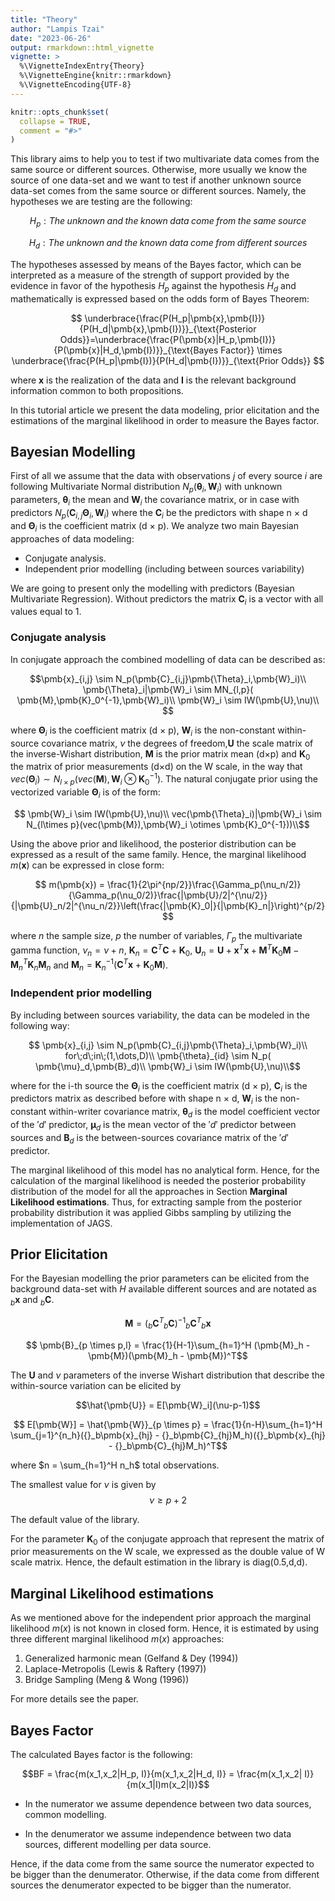 ```yaml
---
title: "Theory"
author: "Lampis Tzai"
date: "2023-06-26"
output: rmarkdown::html_vignette
vignette: >
  %\VignetteIndexEntry{Theory}
  %\VignetteEngine{knitr::rmarkdown}
  %\VignetteEncoding{UTF-8}
---
```


```r
knitr::opts_chunk$set(
  collapse = TRUE,
  comment = "#>"
)
```




This library aims to help you to test if two multivariate data comes from the same source or different sources. Otherwise, more usually we know the source of one data-set and we want to test if another unknown source data-set comes from the same source or different sources. Namely, the hypotheses we are testing are the following:


$$H_p: The\;unknown\;and\;the\;known\;data\; come \;from\; the\; same \;source$$

$$H_d: The\;unknown\;and\;the\;known\;data\; come \;from\; different \;sources$$

The hypotheses assessed by means of the Bayes factor, which can be interpreted as a measure of the strength of support provided by the evidence in favor of the hypothesis $H_p$ against the hypothesis $H_d$ and mathematically is expressed based on the odds form of Bayes Theorem:

$$
     \underbrace{\frac{P(H_p|\pmb{x},\pmb{I})}{P(H_d|\pmb{x},\pmb{I})}}_{\text{Posterior Odds}}=\underbrace{\frac{P(\pmb{x}|H_p,\pmb{I})}{P(\pmb{x}|H_d,\pmb{I})}}_{\text{Bayes Factor}} \times \underbrace{\frac{P(H_p|\pmb{I})}{P(H_d|\pmb{I})}}_{\text{Prior Odds}}
$$

where $\pmb{x}$ is the realization of the data and $\pmb{I}$ is the relevant background information common to both propositions. 


In this tutorial article we present the data modeling, prior elicitation and the estimations of the marginal likelihood in order to measure the Bayes factor.


## Bayesian Modelling 

First of all we assume that the data with observations $j$ of every source $i$ are following Multivariate Normal distribution $N_p( \pmb{\theta}_i,\pmb{W}_i)$ with unknown parameters, $\pmb{\theta}_i$ the mean and $\pmb{W}_i$ the covariance matrix, or in case with predictors $N_p(\pmb{C}_{i,j}\pmb{\Theta}_i,\pmb{W}_i)$ where the $\pmb{C}_i$ be the predictors with shape n $\times$ d and $\pmb{\Theta}_i$ is the coefficient matrix (d $\times$ p). We analyze two main Bayesian approaches of data modeling: 

* Conjugate analysis.
* Independent prior modelling (including between sources variability)

We are going to present only the modelling with predictors (Bayesian Multivariate Regression). Without predictors the matrix $\pmb{C}_i$ is a vector with all values equal to 1.

### Conjugate analysis

In conjugate approach the combined modelling of data can be described as:


$$\pmb{x}_{i,j} \sim N_p(\pmb{C}_{i,j}\pmb{\Theta}_i,\pmb{W}_i)\\
    \pmb{\Theta}_i|\pmb{W}_i \sim MN_{l,p}( \pmb{M},\pmb{K}_0^{-1},\pmb{W}_i)\\
    \pmb{W}_i \sim IW(\pmb{U},\nu)\\
    $$ 
    

where $\pmb{\Theta}_i$ is the coefficient matrix (d $\times$ p), $\pmb{W}_i$ is the non-constant within-source covariance matrix, $\nu$ the degrees of freedom,$\pmb{U}$ the scale matrix of the inverse-Wishart distribution,  $\pmb{M}$ is the prior matrix mean (d$\times$p) and $\pmb{K}_0$ the matrix of prior measurements (d$\times$d) on the W scale, in the way that $vec(\pmb{\Theta}_i) \sim N_{l\times p}(vec(\pmb{M}),\pmb{W}_i \otimes \pmb{K}_0^{-1})$. The natural conjugate prior using the vectorized variable $\pmb{\Theta}_i$ is of the form:

$$
    \pmb{W}_i \sim IW(\pmb{U},\nu)\\
    vec(\pmb{\Theta}_i)|\pmb{W}_i \sim N_{l\times p}(vec(\pmb{M}),\pmb{W}_i \otimes \pmb{K}_0^{-1}))\\$$

Using the above prior and likelihood, the posterior distribution can be expressed as a result of the same family. Hence, the marginal likelihood $m(\pmb{x})$ can be expressed in close form:

$$
m(\pmb{x}) = \frac{1}{2\pi^{np/2}}\frac{\Gamma_p(\nu_n/2)}{\Gamma_p(\nu_0/2)}\frac{|\pmb{U}/2|^{\nu/2}}{|\pmb{U}_n/2|^{\nu_n/2}}\left(\frac{|\pmb{K}_0|}{|\pmb{K}_n|}\right)^{p/2}
$$

where $n$ the sample size, $p$ the number of variables,  $\Gamma_p$ the multivariate gamma function, $\nu_n = \nu + n$, $\pmb{K}_n = \pmb{C}^T\pmb{C}+\pmb{K}_0$, $\pmb{U}_n = \pmb{U} + \pmb{x}^T\pmb{x} + \pmb{M}^T\pmb{K}_0\pmb{M} - \pmb{M}_n^T\pmb{K}_n\pmb{M}_n$ and $\pmb{M}_n = \pmb{K}_n^{-1}\left( \pmb{C}^T\pmb{x} + \pmb{K}_0\pmb{M}\right)$.

### Independent prior modelling

By including between sources variability, the data can be modeled in the following way:


$$    \pmb{x}_{i,j} \sim N_p(\pmb{C}_{i,j}\pmb{\Theta}_i,\pmb{W}_i)\\
    for\;d\;in\;(1,\dots,D)\\
    \pmb{\theta}_{id} \sim N_p( \pmb{\mu}_d,\pmb{B}_d)\\
    \pmb{W}_i \sim IW(\pmb{U},\nu)\\$$


where for the i-th source the $\pmb{\Theta}_i$ is the coefficient matrix (d $\times$ p), $\pmb{C}_i$ is the predictors matrix as described before with shape n $\times$ d, $\pmb{W}_{i}$ is the non-constant within-writer covariance matrix, $\pmb{\theta}_d$ is the model coefficient vector of the $'d'$ predictor, $\pmb{\mu}_d$ is the mean vector of the $'d'$ predictor between sources and $\pmb{B}_d$ is the between-sources covariance matrix of the $'d'$ predictor.

The marginal likelihood of this model has no analytical form. Hence, for the calculation of the marginal likelihood is needed the posterior probability distribution of the model for all the approaches in Section $\pmb{Marginal\;Likelihood\;estimations}$. Thus, for extracting sample from the posterior probability distribution it was applied Gibbs sampling by utilizing the implementation of JAGS.


## Prior Elicitation

For the Bayesian modelling the prior parameters can be elicited from the background data-set with $H$ available different sources and are notated as ${}_b\pmb{x}$ and ${}_b\pmb{C}$.

$$ \pmb{M} = ({}_b\pmb{C}^{T}{}_b\pmb{C})^{-1}{}_b\pmb{C}^{T}{}_b\pmb{x}$$

$$ \pmb{B}_{p \times p,l}  = \frac{1}{H-1}\sum_{h=1}^H  (\pmb{M}_h - \pmb{M})(\pmb{M}_h - \pmb{M})^T$$

The $\pmb{U}$ and $\nu$ parameters of the inverse Wishart distribution that describe the within-source variation can be elicited by

$$\hat{\pmb{U}} = E[\pmb{W}_i](\nu-p-1)$$



$$ E[\pmb{W}] = \hat{\pmb{W}}_{p \times p}  = \frac{1}{n-H}\sum_{h=1}^H \sum_{j=1}^{n_h}({}_b\pmb{x}_{hj} - {}_b\pmb{C}_{hj}M_h)({}_b\pmb{x}_{hj} - {}_b\pmb{C}_{hj}M_h)^T$$

where $n = \sum_{h=1}^H n_h$ total observations. 

The smallest value for $\nu$ is given by 
$$\nu \geq p+2$$

The default value of the library.


For the parameter $\pmb{K}_0$ of the conjugate approach that represent the matrix of prior measurements on the W scale, we expressed as the double value of W scale matrix. Hence, the default estimation in the library is diag(0.5,d,d).
    


## Marginal Likelihood estimations

As we mentioned above for the independent prior approach the marginal likelihood $m(x)$ is not known in closed form. Hence, it is estimated by using three different marginal likelihood $m(x)$ approaches:

1. Generalized harmonic mean (Gelfand & Dey (1994))
2. Laplace-Metropolis (Lewis & Raftery (1997))
3. Bridge Sampling (Meng & Wong (1996))


For more details see the paper.



## Bayes Factor

The calculated Bayes factor is the following:


$$BF = \frac{m(x_1,x_2|H_p, I)}{m(x_1,x_2|H_d, I)} = \frac{m(x_1,x_2| I)}{m(x_1|I)m(x_2|I)}$$

* In the numerator we assume dependence between two data sources, common modelling. 

* In the denumerator we assume independence between two data sources, different modelling per data source.

Hence, if the data come from the same source the numerator expected to be bigger than the denumerator. Otherwise, if the data come from different sources the denumerator expected to be bigger than the numerator.


